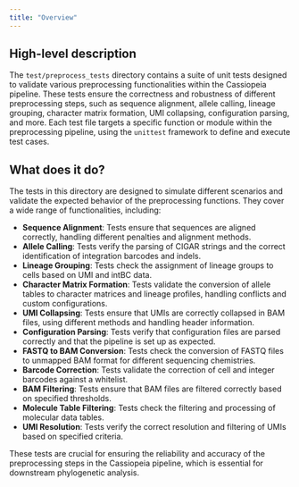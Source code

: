 ```yaml
---
title: "Overview"
---
```


## High-level description

The `test/preprocess_tests` directory contains a suite of unit tests designed to validate various preprocessing functionalities within the Cassiopeia pipeline. These tests ensure the correctness and robustness of different preprocessing steps, such as sequence alignment, allele calling, lineage grouping, character matrix formation, UMI collapsing, configuration parsing, and more. Each test file targets a specific function or module within the preprocessing pipeline, using the `unittest` framework to define and execute test cases.

## What does it do?

The tests in this directory are designed to simulate different scenarios and validate the expected behavior of the preprocessing functions. They cover a wide range of functionalities, including:

- **Sequence Alignment**: Tests ensure that sequences are aligned correctly, handling different penalties and alignment methods.
- **Allele Calling**: Tests verify the parsing of CIGAR strings and the correct identification of integration barcodes and indels.
- **Lineage Grouping**: Tests check the assignment of lineage groups to cells based on UMI and intBC data.
- **Character Matrix Formation**: Tests validate the conversion of allele tables to character matrices and lineage profiles, handling conflicts and custom configurations.
- **UMI Collapsing**: Tests ensure that UMIs are correctly collapsed in BAM files, using different methods and handling header information.
- **Configuration Parsing**: Tests verify that configuration files are parsed correctly and that the pipeline is set up as expected.
- **FASTQ to BAM Conversion**: Tests check the conversion of FASTQ files to unmapped BAM format for different sequencing chemistries.
- **Barcode Correction**: Tests validate the correction of cell and integer barcodes against a whitelist.
- **BAM Filtering**: Tests ensure that BAM files are filtered correctly based on specified thresholds.
- **Molecule Table Filtering**: Tests check the filtering and processing of molecular data tables.
- **UMI Resolution**: Tests verify the correct resolution and filtering of UMIs based on specified criteria.

These tests are crucial for ensuring the reliability and accuracy of the preprocessing steps in the Cassiopeia pipeline, which is essential for downstream phylogenetic analysis.